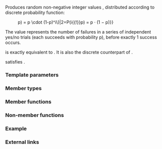 {{cpp/title|geometric_distribution}}
{{cpp/numeric/random/geometric_distribution/navbar}}
{{ddcl|header=random|since=c++11|1=
template&lt; class IntType = int &gt;
class geometric_distribution;
}}

Produces random non-negative integer values {{math|i}}, distributed according to discrete probability function:

:{{mathjax-or|1=\(P(i{{!}}p) = p \cdot (1-p)^i\)|2=P(i{{!}}p) = p · (1 − p){{su|p=i}}}}

The value represents the number of failures in a series of independent yes/no trials (each succeeds with probability p), before exactly 1 success occurs.

{{c|std::geometric_distribution&lt;&gt;(p)}} is exactly equivalent to {{c|std::negative_binomial_distribution&lt;&gt;(1, p)}}. It is also the discrete counterpart of {{lc|std::exponential_distribution}}.

{{tt|std::geometric_distribution}} satisfies {{named req|RandomNumberDistribution}}.

===Template parameters===
{{par begin}}
{{cpp/numeric/random/param_list|IntType}}
{{par end}}

===Member types===
{{dsc begin}}
{{dsc hitem|Member type|Definition}}
{{dsc|{{tt|result_type}} {{mark c++11}}|{{co|IntType}}}}
{{cpp/numeric/random/param_type}}
{{dsc end}}

===Member functions===
{{dsc begin}}
{{dsc inc|cpp/numeric/random/distribution/dsc constructor|geometric_distribution}}
{{dsc inc|cpp/numeric/random/distribution/dsc reset|geometric_distribution}}

{{dsc h2|Generation}}
{{dsc inc|cpp/numeric/random/distribution/dsc operator()|geometric_distribution}}

{{dsc h2|Characteristics}}
{{dsc inc|cpp/numeric/random/geometric_distribution/dsc p}}
{{dsc inc|cpp/numeric/random/distribution/dsc param|geometric_distribution}}
{{dsc inc|cpp/numeric/random/distribution/dsc min|geometric_distribution}}
{{dsc inc|cpp/numeric/random/distribution/dsc max|geometric_distribution}}
{{dsc end}}

===Non-member functions===
{{dsc begin}}
{{dsc inc|cpp/numeric/random/distribution/dsc operator_cmp|geometric_distribution}}
{{dsc inc|cpp/numeric/random/distribution/dsc operator_ltltgtgt|geometric_distribution}}
{{dsc end}}

===Example===
{{example
|{{c|std::geometric_distribution&lt;&gt;(0.5)}} is the default and represents the number of coin tosses that are required to get heads.
|code=
#include &lt;iomanip&gt;
#include &lt;iostream&gt;
#include &lt;map&gt;
#include &lt;random&gt;
#include &lt;string&gt;

int main()
{
    std::random_device rd;
    std::mt19937 gen(rd());

    std::geometric_distribution&lt;&gt; d;
        // same as 
        // std::negative_binomial_distribution&lt;&gt; d(1, 0.5):

    std::map&lt;int, int&gt; hist;
    for (int n = 0; n != 10000; ++n)
        ++hist[d(gen)];

    for (auto [x, y] : hist)
    {
        const char c = x &lt; 10 ? x + '0' : x - 10 + 'a';
        std::cout &lt;&lt; c &lt;&lt; ' ' &lt;&lt; std::string(y / 100, '*') &lt;&lt; '\n';
    }
}
|p=true
|output=
0 *************************************************
1 *************************
2 ************
3 ******
4 **
5 *
6
7
8
9
}}

===External links===
{{eli|[https://mathworld.wolfram.com/GeometricDistribution.html Weisstein, Eric W. "Geometric Distribution."] From MathWorld &amp;mdash; A Wolfram Web Resource.}}

{{langlinks|de|es|fr|it|ja|pt|ru|zh}}